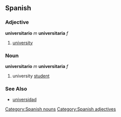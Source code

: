== Spanish ==
=== Adjective ===
'''universitario''' ''m'' '''universitaria''' ''f''
# [[university]]

=== Noun ===
'''universitario''' ''m'' '''universitaria''' ''f''
# university [[student]]

=== See Also ===
*[[universidad]]

[[Category:Spanish nouns]]
[[Category:Spanish adjectives]]